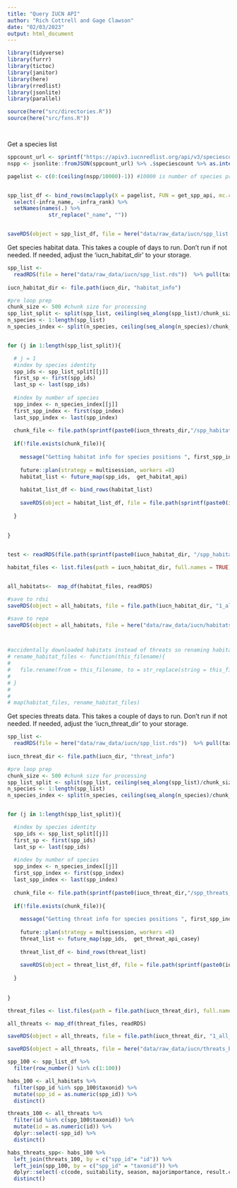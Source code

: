 ```yaml
---
title: "Query IUCN API"
author: "Rich Cottrell and Gage Clawson"
date: "02/03/2023"
output: html_document
---
```


```r
library(tidyverse)
library(furrr)
library(tictoc)
library(janitor)
library(here)
library(rredlist)
library(jsonlite)
library(parallel)

source(here("src/directories.R"))
source(here("src/fxns.R"))




```

Get a species list
```r


sppcount_url <- sprintf("https://apiv3.iucnredlist.org/api/v3/speciescount?token=%s", api_key)
nspp <- jsonlite::fromJSON(sppcount_url) %>% .$speciescount %>% as.integer()

pagelist <- c(0:(ceiling(nspp/10000)-1)) #10000 is number of species presented per page


spp_list_df <- bind_rows(mclapply(X = pagelist, FUN = get_spp_api, mc.cores = detectCores())) %>% 
  select(-infra_name, -infra_rank) %>% 
  setNames(names(.) %>% 
             str_replace("_name", ""))


saveRDS(object = spp_list_df, file = here("data/raw_data/iucn/spp_list.rds"), compress = TRUE)

```

Get species habitat data. This takes a couple of days to run. Don't run if not needed. If needed, adjust the 'iucn_habitat_dir' to your storage.

```r

spp_list <- 
  readRDS(file = here("data/raw_data/iucn/spp_list.rds"))  %>% pull(taxonid) 
  
iucn_habitat_dir <- file.path(iucn_dir, "habitat_info")

#pre loop prep
chunk_size <- 500 #chunk size for processing
spp_list_split <- split(spp_list, ceiling(seq_along(spp_list)/chunk_size)) #list of species
n_species <- 1:length(spp_list) 
n_species_index <- split(n_species, ceiling(seq_along(n_species)/chunk_size)) #position of species in list


for (j in 1:length(spp_list_split)){

  # j = 1
  #index by species identity
  spp_ids <- spp_list_split[[j]]
  first_sp <- first(spp_ids)
  last_sp <- last(spp_ids)
  
  #index by number of species
  spp_index <- n_species_index[[j]]
  first_spp_index <- first(spp_index)
  last_spp_index <- last(spp_index)
  
  chunk_file <- file.path(sprintf(paste0(iucn_threats_dir,"/spp_habitat_%s-%s.rds"), first_spp_index, last_spp_index))
  
  if(!file.exists(chunk_file)){
    
    message("Getting habitat info for species positions ", first_spp_index, "-", last_spp_index)
    
    future::plan(strategy = multisession, workers =8)
    habitat_list <- future_map(spp_ids,  get_habitat_api)
    
    habitat_list_df <- bind_rows(habitat_list)
    
    saveRDS(object = habitat_list_df, file = file.path(sprintf(paste0(iucn_habitat_dir, "/spp_habitats_%s-%s.rds"), first_spp_index, last_spp_index)))
    
  }
  
  
}


test <- readRDS(file.path(sprintf(paste0(iucn_habitat_dir, "/spp_habitat_%s-%s.rds"), first_spp_index, last_spp_index)))

habitat_files <- list.files(path = iucn_habitat_dir, full.names = TRUE)


all_habitats<-  map_df(habitat_files, readRDS)

#save to rdsi
saveRDS(object = all_habitats, file = file.path(iucn_habitat_dir, "1_all_habitats.rds"))

#save to repo
saveRDS(object = all_habitats, file = here("data/raw_data/iucn/habitats_by_spp.rds"))



#accidentally downloaded habitats instead of threats so renaming habitat files
# rename_habitat_files <- function(this_filename){
#   
#   file.rename(from = this_filename, to = str_replace(string = this_filename, pattern = "threatss", replacement = "habitat"))
#   
# }
# 
# 
# map(habitat_files, rename_habitat_files)


```


Get species threats data. This takes a couple of days to run. Don't run if not needed. If needed, adjust the 'iucn_threat_dir' to your storage.

```r

spp_list <- 
  readRDS(file = here("data/raw_data/iucn/spp_list.rds"))  %>% pull(taxonid) 
  
iucn_threat_dir <- file.path(iucn_dir, "threat_info")

#pre loop prep
chunk_size <- 500 #chunk size for processing
spp_list_split <- split(spp_list, ceiling(seq_along(spp_list)/chunk_size)) #list of species
n_species <- 1:length(spp_list) 
n_species_index <- split(n_species, ceiling(seq_along(n_species)/chunk_size)) #position of species in list


for (j in 1:length(spp_list_split)){

  #index by species identity
  spp_ids <- spp_list_split[[j]]
  first_sp <- first(spp_ids)
  last_sp <- last(spp_ids)
  
  #index by number of species
  spp_index <- n_species_index[[j]]
  first_spp_index <- first(spp_index)
  last_spp_index <- last(spp_index)
  
  chunk_file <- file.path(sprintf(paste0(iucn_threat_dir,"/spp_threats_%s-%s.rds"), first_spp_index, last_spp_index))
  
  if(!file.exists(chunk_file)){
    
    message("Getting threat info for species positions ", first_spp_index, "-", last_spp_index)
    
    future::plan(strategy = multisession, workers =8)
    threat_list <- future_map(spp_ids,  get_threat_api_casey)
    
    threat_list_df <- bind_rows(threat_list)
    
    saveRDS(object = threat_list_df, file = file.path(sprintf(paste0(iucn_threat_dir, "/spp_threats_%s-%s.rds"), first_spp_index, last_spp_index)))
    
  }
  
  
}

threat_files <- list.files(path = file.path(iucn_threat_dir), full.names = TRUE)

all_threats <- map_df(threat_files, readRDS)

saveRDS(object = all_threats, file = file.path(iucn_threat_dir, "1_all_threats.rds"))

saveRDS(object = all_threats, file = here("data/raw_data/iucn/threats_by_spp.rds"))


```


```r
spp_100 <- spp_list_df %>%
  filter(row_number() %in% c(1:100))

habs_100 <- all_habitats %>%
  filter(spp_id %in% spp_100$taxonid) %>%
  mutate(spp_id = as.numeric(spp_id)) %>%
  distinct()

threats_100 <- all_threats %>%
  filter(id %in% c(spp_100$taxonid)) %>%
  mutate(id = as.numeric(id)) %>%
  dplyr::select(-spp_id) %>%
  distinct()

habs_threats_spp<- habs_100 %>%
  left_join(threats_100, by = c("spp_id"= "id")) %>%
  left_join(spp_100, by = c("spp_id" = "taxonid")) %>%
  dplyr::select(-c(code, suitability, season, majorimportance, result.code, result.scope, result.severity, result.invasive, api_error, taxonomic_authority, population)) %>%
  distinct()


```


